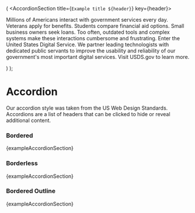 


<Meta
  title="Commons/Components/Layout/Accordion"
  component={Accordion}
/>

  (
    <AccordionSection title={`Example title ${header}`} key={header}>
      <p>
        Millions of Americans interact with government services every day.
        Veterans apply for benefits. Students compare financial aid options.
        Small business owners seek loans. Too often, outdated tools and complex
        systems make these interactions cumbersome and frustrating. Enter the
        United States Digital Service. We partner leading technologists with
        dedicated public servants to improve the usability and reliability of
        our government's most important digital services.
        Visit USDS.gov to learn more.
      </p>
    </AccordionSection>
  )
);

# Accordion

Our accordion style was taken from the US Web Design Standards.
Accordions are a list of headers that can be clicked to hide or reveal additional
content.

### Bordered

<Preview>
  <Story name="bordered">
    <Accordion style="bordered" accordion>
      {exampleAccordionSection}
    </Accordion>
  </Story>
</Preview>

### Borderless

<Preview>
  <Story name="borderless">
    <Accordion style="borderless" accordion>
      {exampleAccordionSection}
    </Accordion>
  </Story>
</Preview>

### Bordered Outline

<Preview>
  <Story name="bordered-outline">
    <Accordion style="outline" accordion>
      {exampleAccordionSection}
    </Accordion>
  </Story>
</Preview>

<Props of={Accordion} />

